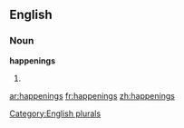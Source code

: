 
==English==

===Noun===
'''happenings'''

# {{plural of|[[happening]]}}

[[Category:English plurals]]

[[ar:happenings]]
[[fr:happenings]]
[[zh:happenings]]